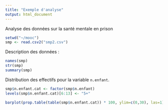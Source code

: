 ```yaml
---
title: "Exemple d'analyse"
output: html_document
---
```


Analyse des données sur la santé mentale en prison

```r
setwd("~/mooc")
smp <- read.csv2("smp2.csv")
```

Description des données :

```r
names(smp)
str(smp)
summary(smp)
```

Distribution des effectifs pour la variable `n.enfant`.

```r
smp$n.enfant.cat <- factor(smp$n.enfant)
levels(smp$n.enfant.cat)[6:13] <- "5+"
```

```r
barplot(prop.table(table(smp$n.enfant.cat)) * 100, ylim=c(0,30), las=1)
```


